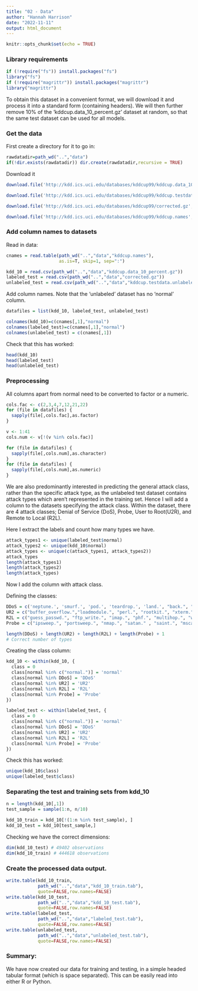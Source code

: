 ---
title: "02 - Data"
author: "Hannah Harrison"
date: "2022-11-11"
output: html_document
---

```{r setup, include=FALSE}
knitr::opts_chunk$set(echo = TRUE)
```

### Library requirements 

```{r}
if (!require("fs")) install.packages("fs")
library("fs")
if (!require("magrittr")) install.packages("magrittr")
library("magrittr")
```

To obtain this dataset in a convenient format, we will download it and process it into a standard form (containing headers). We will then further remove 10% of the 'kddcup.data_10_percent.gz' dataset at random, so that the same test dataset can be used for all models.

### Get the data

First create a directory for it to go in:
```{r}
rawdatadir=path_wd("..","data")
if(!dir.exists(rawdatadir)) dir.create(rawdatadir,recursive = TRUE)
```

Download it
```{r}
download.file('http://kdd.ics.uci.edu/databases/kddcup99/kddcup.data_10_percent.gz', path_wd("..","data","kddcup.data_10_percent.gz"))

download.file('http://kdd.ics.uci.edu/databases/kddcup99/kddcup.testdata.unlabeled_10_percent.gz', path_wd("..","data","kddcup.testdata.unlabeled_10_percent.gz"))

download.file('http://kdd.ics.uci.edu/databases/kddcup99/corrected.gz', path_wd("..","data","corrected.gz"))

download.file('http://kdd.ics.uci.edu/databases/kddcup99/kddcup.names', path_wd("..","data","kddcup.names"))

```
### Add column names to datasets

Read in data:
```{r}
cnames = read.table(path_wd("..","data","kddcup.names"),
                    as.is=T, skip=1, sep=":")

kdd_10 = read.csv(path_wd("..","data","kddcup.data_10_percent.gz"))
labeled_test = read.csv(path_wd("..","data","corrected.gz"))
unlabeled_test = read.csv(path_wd("..","data","kddcup.testdata.unlabeled_10_percent.gz"))


```
Add column names. Note that the 'unlabeled' dataset has no 'normal' column.

```{r}

datafiles = list(kdd_10, labeled_test, unlabeled_test)

colnames(kdd_10)=c(cnames[,1],"normal")
colnames(labeled_test)=c(cnames[,1],"normal")
colnames(unlabeled_test) = c(cnames[,1])


```


Check that this has worked:
```{r}
head(kdd_10)
head(labeled_test)
head(unlabeled_test)
```

### Preprocessing

All columns apart from normal need to be converted to factor or a numeric.
```{r}
cols.fac <- c(2,3,4,7,12,21,22)
for (file in datafiles) {
  sapply(file[,cols.fac],as.factor)
}

v <- 1:41
cols.num <- v[!(v %in% cols.fac)]

for (file in datafiles) {
  sapply(file[,cols.num],as.character)
}
for (file in datafiles) {
  sapply(file[,cols.num],as.numeric)
}

```

We are also predominantly interested in predicting the general attack class, rather than the specific attack type, as the unlabeled test dataset contains attack types which aren't represented in the training set. Hence I will add a column to the datasets specifying the attack class. Within the dataset, there are 4 attack classes; Denial of Service (DoS), Probe, User to Root(U2R), and Remote to Local (R2L).

Here I extract the labels and count how many types we have.


```{r}
attack_types1 <- unique(labeled_test$normal) 
attack_types2 <- unique(kdd_10$normal)
attack_types <- unique(c(attack_types1, attack_types2))
attack_types
length(attack_types1)
length(attack_types2)
length(attack_types)

```
Now I add the column with attack class. 

Defining the classes:

```{r}
DDoS = c('neptune.', 'smurf.', 'pod.', 'teardrop.', 'land.', "back.", "apache2.", "udpstorm.", "processtable.", "mailbomb.")
UR2 = c("buffer_overflow.","loadmodule.", "perl.", "rootkit.", "xterm.", "ps.", "httptunnel.", "sqlattack.", "worm.", "snmpguess.", "spy." )
R2L = c("guess_passwd.", "ftp_write.", "imap.", "phf.", "multihop.", "warezmaster.", "warezclient.", "snmpgetattack.", "named.", "xlock." , "xsnoop.", "sendmail." )
Probe = c("ipsweep.", "portsweep.", "nmap.", "satan." , "saint.", "mscan.")

length(DDoS) + length(UR2) + length(R2L) + length(Probe) + 1
# Correct number of types

```

Creating the class column:

```{r}
kdd_10 <- within(kdd_10, {
  class = 0 
  class[normal %in% c("normal.")] = 'normal'
  class[normal %in% DDoS] = 'DDoS'
  class[normal %in% UR2] = 'UR2'
  class[normal %in% R2L] = 'R2L'
  class[normal %in% Probe] = 'Probe'
})

labeled_test <- within(labeled_test, {
  class = 0 
  class[normal %in% c("normal.")] = 'normal'
  class[normal %in% DDoS] = 'DDoS'
  class[normal %in% UR2] = 'UR2'
  class[normal %in% R2L] = 'R2L'
  class[normal %in% Probe] = 'Probe'
})
```

Check this has worked:
```{r}
unique(kdd_10$class)
unique(labeled_test$class)
```





### Separating the test and training sets from kdd_10

```{r}
n = length(kdd_10[,1])
test_sample = sample(1:n, n/10)

kdd_10_train = kdd_10[!(1:n %in% test_sample), ]
kdd_10_test = kdd_10[test_sample,]
```

Checking we have the correct dimensions:
```{r}
dim(kdd_10_test) # 49402 observations
dim(kdd_10_train) # 444618 observations
```

### Create the processed data output.

```{r}

write.table(kdd_10_train,
            path_wd("..","data","kdd_10_train.tab"),
            quote=FALSE,row.names=FALSE)
write.table(kdd_10_test,
            path_wd("..","data","kdd_10_test.tab"),
            quote=FALSE,row.names=FALSE)
write.table(labeled_test,
            path_wd("..","data","labeled_test.tab"),
            quote=FALSE,row.names=FALSE)
write.table(unlabeled_test,
            path_wd("..","data","unlabeled_test.tab"),
            quote=FALSE,row.names=FALSE)

```
### Summary:

We have now created our data for training and testing, in a simple headed tabular format (which is space separated). This can be easily read into either R or Python.
